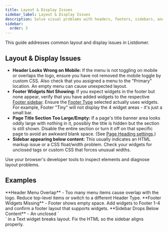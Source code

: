 ```yaml
---
title: Layout & Display Issues
sidebar_label: Layout & Display Issues
description: Solve visual problems with headers, footers, sidebars, and page titles.
sidebar:
  order: 3
---
```


This guide addresses common layout and display issues in Listdomer.

## Layout & Display Issues

- **Header Looks Wrong on Mobile:** If the menu is not toggling on mobile or overlaps the logo, ensure you have not removed the mobile toggle by custom CSS. Also check that you assigned a menu to the "Primary" location. An empty menu can cause unexpected layout.
- **Footer Widgets Not Showing:** If you expect widgets in the footer but none appear, verify that you have added widgets to the respective [Footer sidebar](/listdom/listdomer-theme/widgets/widget-areas/). Ensure the [Footer Type](/listdom/listdomer-theme/settings/general-header-footer/) selected actually uses widgets. For example, Footer "Tiny" will not display the 4 widget areas - it's just a small bar.
- **Page Title Section Too Large/Empty:** If a page's title banner area looks oddly large with nothing in it, possibly the title is hidden but the section is still shown. Disable the entire section or turn it off on that specific page to avoid an awkward blank space. (See [Page Heading settings](/listdom/listdomer-theme/settings/appearance/).)
- **Sidebar appearing below content:** This usually indicates an HTML markup issue or a CSS float/width problem. Check your widgets for unclosed tags or custom CSS that forces unusual widths.

<Aside type="tip">Use your browser's developer tools to inspect elements and diagnose layout problems.</Aside>

## Examples

<CardGrid>
  <Card>**Header Menu Overlap** - Too many menu items cause overlap with the logo. Reduce top-level items or switch to a different Header Type.</Card>
  <Card>**Footer Widgets Missing** - Footer shows empty space. Add widgets to Footer 1-4 and confirm a footer layout that supports widgets.</Card>
  <Card>**Sidebar Drops Below Content** - An unclosed `<div>` in a Text widget breaks layout. Fix the HTML so the sidebar aligns properly.</Card>
</CardGrid>


